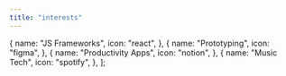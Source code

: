 ```yaml
---
title: "interests"
---
```


  {
    name: "JS Frameworks",
    icon: "react",
  },
  {
    name: "Prototyping",
    icon: "figma",
  },
  {
    name: "Productivity Apps",
    icon: "notion",
  },
  {
    name: "Music Tech",
    icon: "spotify",
  },
];
